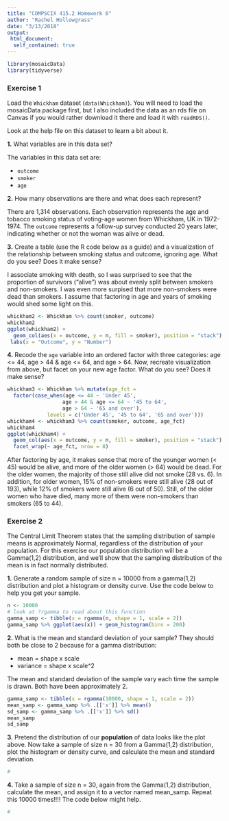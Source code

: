 ```yaml
---
title: "COMPSCIX 415.2 Homework 6"
author: "Rachel Hollowgrass"
date: "3/13/2018"
output:
 html_document:
  self_contained: true
---
```


```r
library(mosaicData)
library(tidyverse)
```

### Exercise 1

Load the <code>Whickham</code> dataset (<code>data(Whickham)</code>). You will need to load the mosaicData package first, but I also included the data as an rds file on Canvas if you would rather download it there and load it with <code>readRDS()</code>.  

Look at the help file on this dataset to learn a bit about it.  

**1.** What variables are in this data set?

The variables in this data set are:
<ul>
<li><code>outcome</code></li>
<li><code>smoker</code></li>
<li><code>age</code></li>
</ul>

**2.** How many observations are there and what does each represent?

There are 1,314 observations. Each observation represents the age and tobacco smoking status of voting-age women from Whickham, UK in 1972-1974. The <code>outcome</code> represents a follow-up survey conducted 20 years later, indicating whether or not the woman was alive or dead.

**3.** Create a table (use the R code below as a guide) and a visualization of the relationship between smoking status and outcome, ignoring age. What do you see? Does it make sense?

I associate smoking with death, so I was surprised to see that the proportion of survivors ("alive") was about evenly split between smokers and non-smokers. I was even more surpised that more non-smokers were dead than smokers. I assume that factoring in age and years of smoking would shed some light on this.

```r
whickham2 <- Whickham %>% count(smoker, outcome)
whickham2
ggplot(whickham2) +
  geom_col(aes(x = outcome, y = n, fill = smoker), position = "stack") + 
 labs(x = "Outcome", y = "Number")
```
**4.** Recode the <code>age</code> variable into an ordered factor with three categories: age <= 44, age > 44 & age <= 64, and age > 64. Now, recreate visualization from above, but facet on your new age factor. What do you see? Does it make sense?

```r
whickham3 <- Whickham %>% mutate(age_fct = 
  factor(case_when(age <= 44 ~ 'Under 45',
                  age > 44 & age <= 64 ~ '45 to 64',
                  age > 64 ~ '65 and over'),
             levels = c('Under 45', '45 to 64', '65 and over')))
whickham4 <- whickham3 %>% count(smoker, outcome, age_fct)
whickham4
ggplot(whickham4) +
  geom_col(aes(x = outcome, y = n, fill = smoker), position = "stack") + 
  facet_wrap(~ age_fct, nrow = 8)
```

After factoring by age, it makes sense that more of the younger women (< 45) would be alive, and more of the older women (> 64) would be dead. For the older women, the majority of those still alive did not smoke (28 vs. 6). In addition, for older women, 15% of non-smokers were still alive (28 out of 193), while 12% of smokers were still alive (6 out of 50). Still, of the older women who have died, many more of them were non-smokers than smokers (65 to 44).

### Exercise 2

The Central Limit Theorem states that the sampling distribution of sample means is approximately Normal, regardless of the distribution of your population. For this exercise our population distribution will be a Gamma(1,2) distribution, and we’ll show that the sampling distribution of the mean is in fact normally distributed.

**1.** Generate a random sample of size n = 10000 from a gamma(1,2) distribution and plot a histogram or density curve. Use the code below to help you get your sample.

```r
n <- 10000
# look at ?rgamma to read about this function
gamma_samp <- tibble(x = rgamma(n, shape = 1, scale = 2))
gamma_samp %>% ggplot(aes(x)) + geom_histogram(bins = 200)
```
**2.** What is the mean and standard deviation of your sample? They should both be close to 2 because for a gamma distribution:
<ul>
<li>mean = shape x scale</li>
<li>variance = shape x scale^2</li>
</ul>

The mean and standard deviation of the sample vary each time the sample is drawn. Both have been approximately 2.

```r
gamma_samp <- tibble(x = rgamma(10000, shape = 1, scale = 2))
mean_samp <- gamma_samp %>% .[['x']] %>% mean()
sd_samp <- gamma_samp %>% .[['x']] %>% sd()
mean_samp
sd_samp
```

**3.** Pretend the distribution of our **population** of data looks like the plot above. Now take a sample of size n = 30 from a Gamma(1,2) distribution, plot the histogram or density curve, and calculate the mean and standard deviation.

```r
# 
```

**4.** Take a sample of size n = 30, again from the Gamma(1,2) distribution, calculate the mean, and assign it to a vector named mean_samp. Repeat this 10000 times!!!! The code below might help.

```r
# 
```
